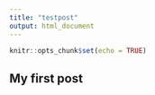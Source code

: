 ```yaml
---
title: "testpost"
output: html_document
---
```


```r
knitr::opts_chunk$set(echo = TRUE)
```

## My first post